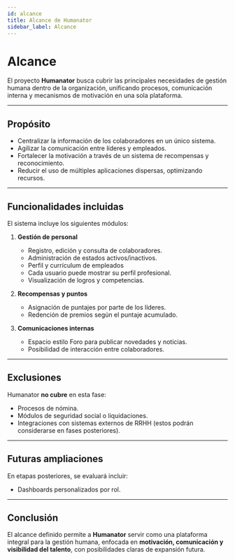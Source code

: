 ```yaml
---
id: alcance
title: Alcance de Humanator
sidebar_label: Alcance
---
```


#  Alcance 

El proyecto **Humanator** busca cubrir las principales necesidades de gestión humana dentro de la organización, unificando procesos, comunicación interna y mecanismos de motivación en una sola plataforma.

---

##  Propósito
- Centralizar la información de los colaboradores en un único sistema.  
- Agilizar la comunicación entre líderes y empleados.  
- Fortalecer la motivación a través de un sistema de recompensas y reconocimiento.  
- Reducir el uso de múltiples aplicaciones dispersas, optimizando recursos.  

---

## Funcionalidades incluidas
El sistema incluye los siguientes módulos:

1. **Gestión de personal**  
   - Registro, edición y consulta de colaboradores.  
   - Administración de estados activos/inactivos. 
   - Perfil y currículum de empleados
   - Cada usuario puede mostrar su perfil profesional.  
   - Visualización de logros y competencias.  

2. **Recompensas y puntos**  
   - Asignación de puntajes por parte de los líderes.  
   - Redención de premios según el puntaje acumulado.  

3. **Comunicaciones internas**  
   - Espacio estilo Foro para publicar novedades y noticias.  
   - Posibilidad de interacción entre colaboradores.  



---

##  Exclusiones
Humanator **no cubre** en esta fase:  
- Procesos de nómina.  
- Módulos de seguridad social o liquidaciones.  
- Integraciones con sistemas externos de RRHH (estos podrán considerarse en fases posteriores).  

---

## Futuras ampliaciones
En etapas posteriores, se evaluará incluir:  
- Dashboards personalizados por rol.  

---

##  Conclusión
El alcance definido permite a **Humanator** servir como una plataforma integral para la gestión humana, enfocada en **motivación, comunicación y visibilidad del talento**, con posibilidades claras de expansión futura.

